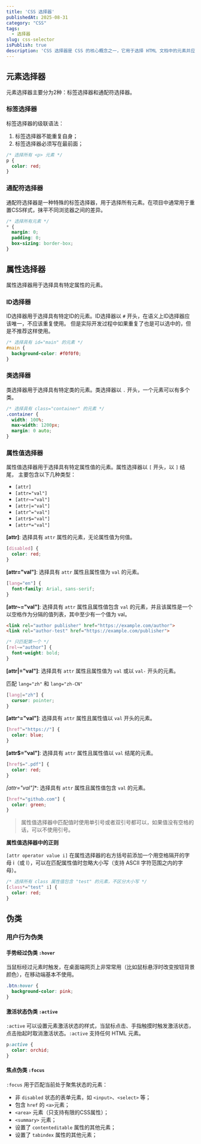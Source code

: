 ```yaml
---
title: 'CSS 选择器'
publishedAt: 2025-08-31
category: "CSS"
tags:
  - 选择器
slug: css-selector
isPublish: true
description: 'CSS 选择器是 CSS 的核心概念之一，它用于选择 HTML 文档中的元素并应用样式。选择器可以是元素选择器、类选择器、ID 选择器、属性选择器、伪类选择器和伪元素选择器等。'
---
```


## 元素选择器

元素选择器主要分为2种：标签选择器和通配符选择器。

### 标签选择器

标签选择器的级联语法：

1. 标签选择器不能重复自身；
2. 标签选择器必须写在最前面；


```css
/* 选择所有 <p> 元素 */
p {
  color: red;
}
```

### 通配符选择器

通配符选择器是一种特殊的标签选择器，用于选择所有元素。在项目中通常用于重置CSS样式，抹平不同浏览器之间的差异。

```css
/* 选择所有元素 */
* {
  margin: 0;
  padding: 0;
  box-sizing: border-box;
}
```

## 属性选择器

属性选择器用于选择具有特定属性的元素。

### ID选择器

ID选择器用于选择具有特定ID的元素。ID选择器以 `#` 开头，在语义上ID选择器应该唯一，不应该重复使用。
但是实际开发过程中如果重复了也是可以选中的，但是不推荐这样使用。

```css
/* 选择具有 id="main" 的元素 */
#main {
  background-color: #f0f0f0;
}
```

### 类选择器

类选择器用于选择具有特定类的元素。类选择器以 `.` 开头，一个元素可以有多个类。

```css
/* 选择具有 class="container" 的元素 */
.container {
  width: 100%;
  max-width: 1200px;
  margin: 0 auto;
}
```

### 属性值选择器

属性值选择器用于选择具有特定属性值的元素。属性选择器以 `[` 开头，以 `]` 结尾， 主要包含以下几种类型：

- `[attr]`
- `[attr="val"]`
- `[attr~="val"]`
- `[attr|="val"]`
- `[attr^="val"]`
- `[attr$="val"]`
- `[attr*="val"]`

**[attr]**: 选择具有 `attr` 属性的元素，无论属性值为何值。

```css
[disabled] {
  color: red;
}
```

**[attr="val"]**: 选择具有 `attr` 属性且属性值为 `val` 的元素。

```css
[lang="en"] {
  font-family: Arial, sans-serif;
}
```

**[attr~="val"]**: 选择具有 `attr` 属性且属性值包含 `val` 的元素，并且该属性是一个以空格作为分隔的值列表，其中至少有一个值为 val。

```html
<link rel="author publisher" href="https://example.com/author">
<link rel="author-test" href="https://example.com/publisher">
```

```css
/* 只匹配第一个 */
[rel~="author"] {
  font-weight: bold;
}
```

**[attr|="val"]**: 选择具有 `attr` 属性且属性值为 `val` 或以 `val-` 开头的元素。

匹配 `lang="zh"` 和 `lang="zh-CN"`

```css
[lang|="zh"] {
  cursor: pointer;
}
```

**[attr^="val"]**: 选择具有 `attr` 属性且属性值以 `val` 开头的元素。

```css
[href^="https://"] {
  color: blue;
}
```

**[attr$="val"]**: 选择具有 `attr` 属性且属性值以 `val` 结尾的元素。

```css
[href$=".pdf"] {
  color: red;
}
```

**[attr*="val"]**: 选择具有 `attr` 属性且属性值包含 `val` 的元素。

```css
[href*="github.com"] {
  color: green;
}
```

> 属性值选择器中匹配值时使用单引号或者双引号都可以，如果值没有空格的话，可以不使用引号。

**属性值选择器中的正则**

`[attr operator value i]` 在属性选择器的右方括号前添加一个用空格隔开的字母 i（或 I），可以在匹配属性值时忽略大小写（支持 ASCII 字符范围之内的字母）。

```css
/* 选择所有 class 属性值包含 "test" 的元素，不区分大小写 */
[class*="test" i] {
  color: red;
}
```

## 伪类

### 用户行为伪类

#### **手势经过伪类 `:hover`**

当鼠标经过元素时触发，在桌面端网页上非常常用（比如鼠标悬浮时改变按钮背景颜色），在移动端基本不使用。

```css
.btn:hover {
  background-color: pink;
}
```

#### 激活状态伪类 `:active`

`:active` 可以设置元素激活状态的样式，当鼠标点击、手指触摸时触发激活状态，点击抬起时取消激活状态。`:active` 支持任何 HTML 元素。

```css
p:active {
  color: orchid;
}
```

#### 焦点伪类 `:focus`

`:focus` 用于匹配当前处于聚焦状态的元素：

- 非 `disabled` 状态的表单元素，如 `<input>`、`<select>` 等；
- 包含 `href` 的 `<a>`元素；
- `<area>` 元素（只支持有限的CSS属性）；
- `<summary>` 元素；
- 设置了 `contenteditable` 属性的其他元素；
- 设置了 `tabindex` 属性的其他元素；
